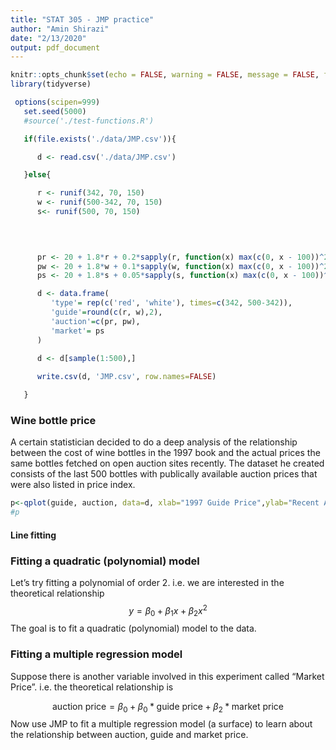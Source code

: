 ```yaml
---
title: "STAT 305 - JMP practice"
author: "Amin Shirazi"
date: "2/13/2020"
output: pdf_document
---
```


```r
knitr::opts_chunk$set(echo = FALSE, warning = FALSE, message = FALSE, fig.align = "center", fig.height = 4)
library(tidyverse)
```


```r
 options(scipen=999)
   set.seed(5000)
   #source('./test-functions.R')

   if(file.exists('./data/JMP.csv')){

      d <- read.csv('./data/JMP.csv')

   }else{

      r <- runif(342, 70, 150)
      w <- runif(500-342, 70, 150)
      s<- runif(500, 70, 150)

      
    

      pr <- 20 + 1.8*r + 0.2*sapply(r, function(x) max(c(0, x - 100))^2) + rnorm(342, 0, 30)
      pw <- 20 + 1.8*w + 0.1*sapply(w, function(x) max(c(0, x - 100))^2) + rnorm(500-342, 0, 20)
      ps <- 20 + 1.8*s + 0.05*sapply(s, function(x) max(c(0, x - 100))^2) + rnorm(500, 0, 10)

      d <- data.frame(
         'type'= rep(c('red', 'white'), times=c(342, 500-342)),
         'guide'=round(c(r, w),2),
         'auction'=c(pr, pw),
         'market'= ps
      )

      d <- d[sample(1:500),]
         
      write.csv(d, 'JMP.csv', row.names=FALSE)

   }

```
### Wine bottle price

A certain statistician decided to do a deep analysis of the relationship between the cost of wine bottles in the 1997 book and the actual prices the same bottles fetched on open auction sites recently. 
The dataset he created consists of the last 500 bottles with publically available auction prices that were also listed in \textit{Le Champions de vin rouge} price index.

```r
p<-qplot(guide, auction, data=d, xlab="1997 Guide Price",ylab="Recent Auction Price", shape=type) + coord_fixed(.1)
#p
```

#### Line fitting 

\begin{enumerate}
\item Use the file "JMP.csv" file on the course page into JMP and make a scatter plot of the response variable "Recent Auction Price" vs. the experimental variabl "1977 Guide Price". What do you think of the relationship between the response and experimental variable?

\vspace{0.3cm}
\item Suppose there is a linear relationship between the recent auction price (y) and 1977 guide price (x). Write down the theoretical relationship. 

\vspace{0.3cm}
\item Use JMP to fit a line (simple linear relationship) between x and y. 

\vspace{0.3cm}
\item Find and \underline{interpret} the value of $R^2$ for the fitted linear relationship. What do you think of the usefulness of the fit?

\vspace{0.3cm}
\item What are the values of SSTO, SSE and SSR?
\vspace{1cm}

\item Using the JMP output, specify the values of $\hat\beta_0$ and $\hat\beta_1$ and write down the fitted relationship.
\vspace{1cm}

\item Provide a predicted value of the auction price of wine if the price on the 1977 guide book is 100.
\vspace{1cm}

\item Save the residuals and plot residuals vs. 1977 guide price. What do you think of the assumptions of residuals?

- Patternless

- Bell-shaped
\vspace{0.3cm}
\item Now check the normality of residuals using histogram and Normal qq-plot.
\vspace{0.3cm}
\item Save the predicted values $\hat{y}$ and plot residuals vs. predicted values. What do you think of the assumptions of the model?

\end{enumerate}


### Fitting a quadratic (polynomial) model

Let's try fitting a polynomial of order 2. i.e. we are interested in the theoretical relationship 
$$y= \beta_0 + \beta_1 x+ \beta_2 x^2$$
The goal is to fit a quadratic (polynomial) model to the data. 
\begin{enumerate}
\item Fit a polynomial to degree 2 to the data. Note that, there are several way to fit this polynomial model. The easiest way is to use the options in `Analyze > fit model`.

\item Report the $R^2$ and interpret it. 
\vspace{1cm}
\item Compare this $R^2$ with the one of line fitting in part I. Which model do you select and why?
\vspace{1cm}
\item Write down the fitted quadratic model.
\vspace{1cm}
\item Save the residuals and plot residuals vs. 1977 guide price. What do you think of the assumptions of residuals?
- Patternless
- Bell-shaped
\vspace{0.3cm}
\item Now check the normality of residuals using histogram and Normal qq-plot.
\vspace{0.3cm}
\item Save the predicted values $\hat{y}$ and plot residuals vs. predicted values. What do you think of the assumptions of the model?
\end{enumerate}

### Fitting a multiple regression model

Suppose there is another variable involved in this experiment called "Market Price". i.e. the theoretical relationship is 

$$\text{auction price}= \beta_0 + \beta_0*\text{guide price} +\beta_2*\text{market price} $$
Now use JMP to fit a multiple regression model (a surface) to learn about the relationship between auction, guide and market price. 








